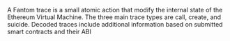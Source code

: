 A Fantom trace is a small atomic action that modify the internal state of the Ethereum Virtual Machine. The three main trace types are call, create, and suicide. Decoded traces include additional information based on submitted smart contracts and their ABI